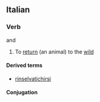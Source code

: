 ==Italian==

===Verb===
{{it-verb}} {{transitive}} and {{intransitive}}

# To [[return]] (an animal) to the [[wild]]

====Derived terms====
* [[rinselvatichirsi]]

====Conjugation====
{{it-conj-ire-b|rinselvatich|avere or essere}}